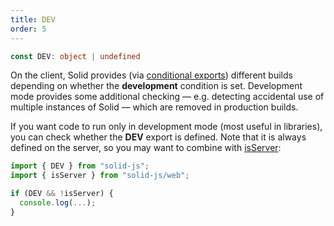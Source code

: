 ```yaml
---
title: DEV
order: 5
---
```


```ts
const DEV: object | undefined
```

On the client, Solid provides (via [conditional exports](https://nodejs.org/api/packages.html#conditional-exports)) different builds depending on whether the **development** condition is set. Development mode provides some additional checking — e.g. detecting accidental use of multiple instances of Solid — which are removed in production builds.

If you want code to run only in development mode (most useful in libraries), you can check whether the **DEV** export is defined. Note that it is always defined on the server, so you may want to combine with [isServer](/references/api-reference/rendering/isServer):

```ts
import { DEV } from "solid-js";
import { isServer } from "solid-js/web";

if (DEV && !isServer) {
  console.log(...);
}
```
